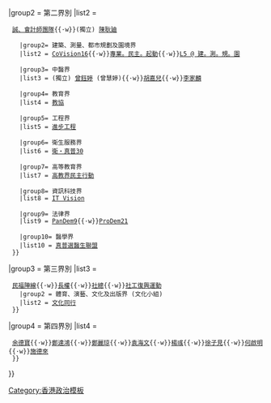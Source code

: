 {{Navbox
|state=autocollapse
|name  = 民主300+
|title = {{D300+}} [[民主300+]]
|image = 
|above = [[2016年香港選舉委員會界別分組選舉]]的選舉聯盟
|abovestyle = 
|listclass = hlist

|group1 = 第一界別
|list1 =
  {{Navbox subgroup
    |group1 = 批發及零售界
    |list1 = (獨立) [[區諾軒]]{{·w}}[[廖社青]]
  }}

|group2 = 第二界別
|list2 = 
  {{Navbox subgroup
    |group1= 會計界
    |list1 = [[民主進步會計師]]{{·w}}[[誠、會計師團隊]]{{·w}}(獨立) [[陳耿廸]]

    |group2= 建築、測量、都市規劃及園境界
    |list2 = [[CoVision16]]{{·w}}[[專業。民主。起動]]{{·w}}[[L5 @ 建。測。規。園]]

    |group3= 中醫界
    |list3 = (獨立) [[曾鈺婷]] (曾慧婷){{·w}}[[胡嘉兒]]{{·w}}[[李家麟]]

    |group4= 教育界
    |list4 = [[教協]]

    |group5= 工程界
    |list5 = [[進步工程]]

    |group6= 衛生服務界
    |list6 = [[衛‧真普30]]

    |group7= 高等教育界
    |list7 = [[高教界民主行動]]

    |group8= 資訊科技界
    |list8 = [[IT Vision]]

    |group9= 法律界
    |list9 = [[PanDem9]]{{·w}}[[ProDem21]]

    |group10= 醫學界
    |list10 = [[真普選醫生聯盟]]
  }}

|group3 = 第三界別
|list3 = 

  {{Navbox subgroup
    |group1 = 社會福利界
    |list1 = [[社福同行]]{{·w}}[[民福陣線]]{{·w}}[[長權]]{{·w}}[[社總]]{{·w}}[[社工復興運動]]
    |group2 = 體育、演藝、文化及出版界 (文化小組)
    |list2 = [[文化同行]]
  }}

|group4 = 第四界別
|list4 = 
  {{Navbox subgroup
    |group1 = 港九各區議會<br/>[[民主派議員9人團隊]]
    |list1 = [[麥德正]]{{·w}}[[余德寶]]{{·w}}[[鄭達鴻 (議員)|鄭達鴻]]{{·w}}[[鄭麗琼]]{{·w}}[[袁海文]]{{·w}}[[楊彧]]{{·w}}[[徐子見]]{{·w}}[[何啟明 (民協)|何啟明]]{{·w}}[[施德來]]
  }}
}}
<noinclude>[[Category:香港政治模板]]</noinclude>